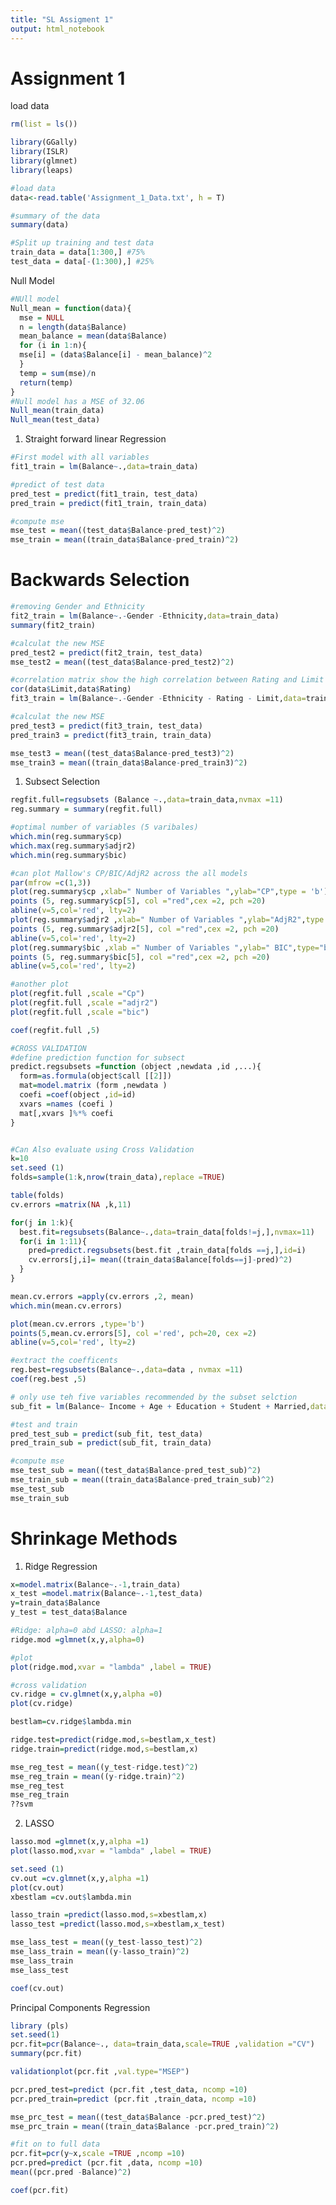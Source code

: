 ```yaml
---
title: "SL Assigment 1"
output: html_notebook
---
```

# Assignment 1
load data
```r
rm(list = ls())

library(GGally)
library(ISLR)
library(glmnet)
library(leaps)

#load data
data<-read.table('Assignment_1_Data.txt', h = T)

#summary of the data
summary(data)

#Split up training and test data
train_data = data[1:300,] #75%
test_data = data[-(1:300),] #25%
```
Null Model
```r
#NUll model
Null_mean = function(data){
  mse = NULL
  n = length(data$Balance)
  mean_balance = mean(data$Balance)
  for (i in 1:n){
  mse[i] = (data$Balance[i] - mean_balance)^2
  }
  temp = sum(mse)/n
  return(temp)
}
#Null model has a MSE of 32.06
Null_mean(train_data)
Null_mean(test_data)
```
1) Straight forward linear Regression

```r
#First model with all variables
fit1_train = lm(Balance~.,data=train_data)

#predict of test data
pred_test = predict(fit1_train, test_data)
pred_train = predict(fit1_train, train_data)

#compute mse
mse_test = mean((test_data$Balance-pred_test)^2)
mse_train = mean((train_data$Balance-pred_train)^2)
```
# Backwards Selection
```r
#removing Gender and Ethnicity
fit2_train = lm(Balance~.-Gender -Ethnicity,data=train_data)
summary(fit2_train)

#calculat the new MSE
pred_test2 = predict(fit2_train, test_data)
mse_test2 = mean((test_data$Balance-pred_test2)^2)

#correlation matrix show the high correlation between Rating and Limit - can assume Collinearity 
cor(data$Limit,data$Rating)
fit3_train = lm(Balance~.-Gender -Ethnicity - Rating - Limit,data=train_data)

#calculat the new MSE
pred_test3 = predict(fit3_train, test_data)
pred_train3 = predict(fit3_train, train_data)

mse_test3 = mean((test_data$Balance-pred_test3)^2)
mse_train3 = mean((train_data$Balance-pred_train3)^2)
```
1) Subsect Selection

```r
regfit.full=regsubsets (Balance ~.,data=train_data,nvmax =11)
reg.summary = summary(regfit.full)

#optimal number of variables (5 varibales)
which.min(reg.summary$cp)
which.max(reg.summary$adjr2)
which.min(reg.summary$bic)

#can plot Mallow's CP/BIC/AdjR2 across the all models
par(mfrow =c(1,3))
plot(reg.summary$cp ,xlab=" Number of Variables ",ylab="CP",type = 'b')
points (5, reg.summary$cp[5], col ="red",cex =2, pch =20)
abline(v=5,col='red', lty=2)
plot(reg.summary$adjr2 ,xlab=" Number of Variables ",ylab="AdjR2",type = 'b')
points (5, reg.summary$adjr2[5], col ="red",cex =2, pch =20)
abline(v=5,col='red', lty=2)
plot(reg.summary$bic ,xlab =" Number of Variables ",ylab=" BIC",type="b")
points (5, reg.summary$bic[5], col ="red",cex =2, pch =20)
abline(v=5,col='red', lty=2)

#another plot
plot(regfit.full ,scale ="Cp")
plot(regfit.full ,scale ="adjr2")
plot(regfit.full ,scale ="bic")

coef(regfit.full ,5)

#CROSS VALIDATION
#define prediction function for subsect
predict.regsubsets =function (object ,newdata ,id ,...){
  form=as.formula(object$call [[2]])
  mat=model.matrix (form ,newdata )
  coefi =coef(object ,id=id)
  xvars =names (coefi )
  mat[,xvars ]%*% coefi
}


#Can Also evaluate using Cross Validation
k=10
set.seed (1)
folds=sample(1:k,nrow(train_data),replace =TRUE)

table(folds)
cv.errors =matrix(NA ,k,11)

for(j in 1:k){
  best.fit=regsubsets(Balance~.,data=train_data[folds!=j,],nvmax=11)
  for(i in 1:11){
    pred=predict.regsubsets(best.fit ,train_data[folds ==j,],id=i)
    cv.errors[j,i]= mean((train_data$Balance[folds==j]-pred)^2)
  }
}

mean.cv.errors =apply(cv.errors ,2, mean)
which.min(mean.cv.errors)

plot(mean.cv.errors ,type='b')
points(5,mean.cv.errors[5], col ='red', pch=20, cex =2)
abline(v=5,col='red', lty=2)

#extract the coefficents
reg.best=regsubsets(Balance~.,data=data , nvmax =11)
coef(reg.best ,5)

# only use teh five variables recommended by the subset selction
sub_fit = lm(Balance~ Income + Age + Education + Student + Married,data=train_data)

#test and train
pred_test_sub = predict(sub_fit, test_data)
pred_train_sub = predict(sub_fit, train_data)

#compute mse
mse_test_sub = mean((test_data$Balance-pred_test_sub)^2)
mse_train_sub = mean((train_data$Balance-pred_train_sub)^2)
mse_test_sub
mse_train_sub
```
# Shrinkage Methods

1) Ridge Regression
```r
x=model.matrix(Balance~.-1,train_data)
x_test =model.matrix(Balance~.-1,test_data)
y=train_data$Balance
y_test = test_data$Balance

#Ridge: alpha=0 abd LASSO: alpha=1
ridge.mod =glmnet(x,y,alpha=0)

#plot
plot(ridge.mod,xvar = "lambda" ,label = TRUE)

#cross validation
cv.ridge = cv.glmnet(x,y,alpha =0)
plot(cv.ridge)

bestlam=cv.ridge$lambda.min

ridge.test=predict(ridge.mod,s=bestlam,x_test)
ridge.train=predict(ridge.mod,s=bestlam,x)

mse_reg_test = mean((y_test-ridge.test)^2)
mse_reg_train = mean((y-ridge.train)^2)
mse_reg_test
mse_reg_train
??svm
```

2) LASSO

```r
lasso.mod =glmnet(x,y,alpha =1)
plot(lasso.mod,xvar = "lambda" ,label = TRUE)

set.seed (1)
cv.out =cv.glmnet(x,y,alpha =1)
plot(cv.out)
xbestlam =cv.out$lambda.min

lasso_train =predict(lasso.mod,s=xbestlam,x)
lasso_test =predict(lasso.mod,s=xbestlam,x_test)

mse_lass_test = mean((y_test-lasso_test)^2)
mse_lass_train = mean((y-lasso_train)^2)
mse_lass_train
mse_lass_test

coef(cv.out)

```
Principal Components Regression
```r
library (pls)
set.seed(1)
pcr.fit=pcr(Balance~., data=train_data,scale=TRUE ,validation ="CV")
summary(pcr.fit)

validationplot(pcr.fit ,val.type="MSEP")

pcr.pred_test=predict (pcr.fit ,test_data, ncomp =10)
pcr.pred_train=predict (pcr.fit ,train_data, ncomp =10)

mse_prc_test = mean((test_data$Balance -pcr.pred_test)^2)
mse_prc_train = mean((train_data$Balance -pcr.pred_train)^2)

#fit on to full data
pcr.fit=pcr(y~x,scale =TRUE ,ncomp =10)
pcr.pred=predict (pcr.fit ,data, ncomp =10)
mean((pcr.pred -Balance)^2)

coef(pcr.fit)
```



